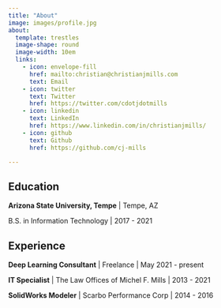 ```yaml
---
title: "About"
image: images/profile.jpg
about:
  template: trestles
  image-shape: round
  image-width: 10em
  links:
    - icon: envelope-fill
      href: mailto:christian@christianjmills.com
      text: Email
    - icon: twitter
      text: Twitter
      href: https://twitter.com/cdotjdotmills
    - icon: linkedin
      text: LinkedIn
      href: https://www.linkedin.com/in/christianjmills/
    - icon: github
      text: Github
      href: https://github.com/cj-mills

---
```



## Education

**Arizona State University, Tempe** | Tempe, AZ

B.S. in Information Technology | 2017 - 2021

## Experience

**Deep Learning Consultant** | Freelance | May 2021 - present

**IT Specialist** | The Law Offices of Michel F. Mills | 2013 - 2021

**SolidWorks Modeler** | Scarbo Performance Corp | 2014 - 2016

